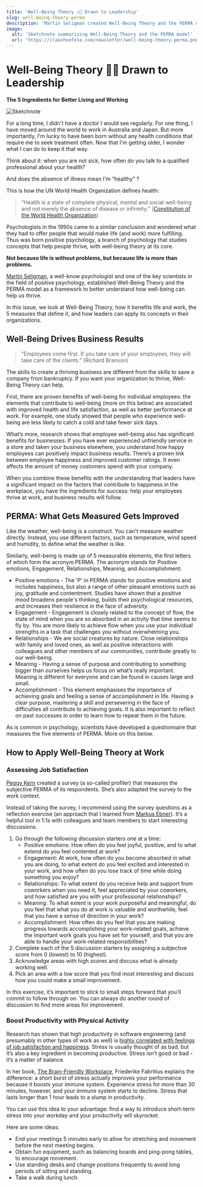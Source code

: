 ```yaml
---
title: 'Well-Being Theory ✍🏻 Drawn to Leadership'
slug: well-being-theory-perma
description: 'Martin Seligman created Well-Being Theory and the PERMA model as a framework to better understand how well-being can help us thrive. Learn how leaders can apply these concepts to their organizations.'
image:
  alt: 'Sketchnote summarizing Well-Being Theory and the PERMA model'
  url: 'https://claushoefele.com/newsletter/well-being-theory-perma.png'
---
```


# Well-Being Theory ✍🏻 Drawn to Leadership

**The 5 Ingredients for Better Living and Working**

![Sketchnote](/newsletter/well-being-theory-perma.png 'Sketchnote')

For a long time, I didn't have a doctor I would see regularly. For one thing, I have moved around the world to work in Australia and Japan. But more importantly, I'm lucky to have been born without any health conditions that require me to seek treatment often. Now that I'm getting older, I wonder what I can do to keep it that way.

Think about it: when you are not sick, how often do you talk to a qualified professional about your health?

And does the absence of illness mean I'm “healthy” ?

This is how the UN World Health Organization defines health:

> “Health is a state of complete physical, mental and social well-being and not merely the absence of disease or infirmity.” ([Constitution of the World Health Organization](https://www.who.int/about/governance/constitution))

Psychologists in the 1990s came to a similar conclusion and wondered what they had to offer people that would make life (and work) more fulfilling. Thus was born positive psychology, a branch of psychology that studies concepts that help people thrive, with well-being theory at its core.

**Not because life is without problems, but because life is more than problems.**

[Martin Seligman](https://ppc.sas.upenn.edu), a well-know psychologist and one of the key scientists in the field of positive psychology, established Well-Being Theory and the PERMA model as a framework to better understand how well-being can help us thrive.

In this issue, we look at Well-Being Theory, how it benefits life and work, the 5 measures that define it, and how leaders can apply its concepts in their organizations.

<SubscribeBox />

## Well-Being Drives Business Results

> “Employees come first. If you take care of your employees, they will take care of the clients.”
> (Richard Branson)

The skills to create a thriving business are different from the skills to save a company from bankruptcy. If you want your organization to thrive, Well-Being Theory can help.

First, there are proven benefits of well-being for individual employees: the elements that contribute to well-being (more on this below) are associated with improved health and life satisfaction, as well as better performance at work. For example, one study showed that people who experience well-being are less likely to catch a cold and take fewer sick days.

What’s more, research shows that employee well-being also has significant benefits for businesses. If you have ever experienced unfriendly service in a store and taken your business elsewhere, you understand how happy employees can positively impact business results. There’s a proven link between employee happiness and improved customer ratings. It even affects the amount of money customers spend with your company.

When you combine these benefits with the understanding that leaders have a significant impact on the factors that contribute to happiness in the workplace, you have the ingredients for success: help your employees thrive at work, and business results will follow.

## PERMA: What Gets Measured Gets Improved

Like the weather, well-being is a construct. You can't measure weather directly. Instead, you use different factors, such as temperature, wind speed and humidity, to define what the weather is like.

Similarly, well-being is made up of 5 measurable elements, the first letters of which form the acronym PERMA. The acronym stands for Positive emotions, Engagement, Relationships, Meaning, and Accomplishment:

- Positive emotions - The 'P' in PERMA stands for positive emotions and includes happiness, but also a range of other pleasant emotions such as joy, gratitude and contentment. Studies have shown that a positive mood broadens people's thinking, builds their psychological resources, and increases their resilience in the face of adversity.
- Engagement - Engagement is closely related to the concept of flow, the state of mind when you are so absorbed in an activity that time seems to fly by. You are more likely to achieve flow when you use your individual strengths in a task that challenges you without overwhelming you.
- Relationships - We are social creatures by nature. Close relationships with family and loved ones, as well as positive interactions with colleagues and other members of our communities, contribute greatly to our well-being.
- Meaning - Having a sense of purpose and contributing to something bigger than ourselves helps us focus on what’s really important. Meaning is different for everyone and can be found in causes large and small.
- Accomplishment - This element emphasises the importance of achieving goals and feeling a sense of accomplishment in life. Having a clear purpose, mastering a skill and persevering in the face of difficulties all contribute to achieving goals. It is also important to reflect on past successes in order to learn how to repeat them in the future.

As is common in psychology, scientists have developed a questionnaire that measures the five elements of PERMA. More on this below.

## How to Apply Well-Being Theory at Work

### Assessing Job Satisfaction

[Peggy Kern](https://www.peggykern.org) created a survey (a so-called profiler) that measures the subjective PERMA of its respondents. She’s also adapted the survey to the work context.

Instead of taking the survey, I recommend using the survey questions as a reflection exercise (an approach that I learned from [Markus Ebner](https://www.ebner-team.com)). It’s a helpful tool in 1:1s with colleagues and team members to start interesting discussions.

1. Go through the following discussion starters one at a time:
   - Positive emotions: How often do you feel joyful, positive, and to what extend do you feel contented at work?
   - Engagement: At work, how often do you become absorbed in what you are doing, to what extent do you feel excited and interested in your work, and how often do you lose track of time while doing something you enjoy?
   - Relationships: To what extent do you receive help and support from coworkers when you need it, feel appreciated by your coworkers, and how satisfied are you with your professional relationships?
   - Meaning: To what extent is your work purposeful and meaningful, do you feel that what you do at work is valuable and worthwhile, feel that you have a sense of direction in your work?
   - Accomplishment: How often do you feel that you are making progress towards accomplishing your work-related goals, achieve the important work goals you have set for yourself, and that you are able to handle your work-related responsibilities?
1. Complete each of the 5 discussion starters by assigning a subjective score from 0 (lowest) to 10 (highest).
1. Acknowledge areas with high scores and discuss what is already working well.
1. Pick an area with a low score that you find most interesting and discuss how you could make a small improvement.

In this exercise, it’s important to stick to small steps forward that you’ll commit to follow through on. You can always do another round of discussion to find more areas for improvement.

### Boost Productivity with Physical Activity

Research has shown that high productivity in software engineering (and presumably in other types of work as well) is [highly correlated with feelings of job satisfaction and happiness](https://queue.acm.org/detail.cfm?id=3454124). Stress is usually thought of as bad, but it’s also a key ingredient in becoming productive. Stress isn’t good or bad - it’s a matter of balance.

In her book, [The Brain-Friendly Workplace](https://www.goodreads.com/en/book/show/60660138), Friederike Fabritius explains the difference: a short burst of stress actually improves your performance because it boosts your immune system. Experience stress for more than 30 minutes, however, and your immune system starts to decline. Stress that lasts longer than 1 hour leads to a slump in productivity.

You can use this idea to your advantage: find a way to introduce short-term stress into your workday and your productivity will skyrocket.

Here are some ideas:

- End your meetings 5 minutes early to allow for stretching and movement before the next meeting begins.
- Obtain fun equipment, such as balancing boards and ping-pong tables, to encourage movement.
- Use standing desks and change positions frequently to avoid long periods of sitting and standing.
- Take a walk during lunch
